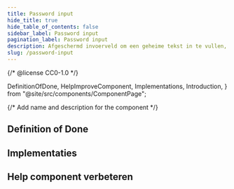 ```yaml
---
title: Password input
hide_title: true
hide_table_of_contents: false
sidebar_label: Password input
pagination_label: Password input
description: Afgeschermd invoerveld om een geheime tekst in te vullen, zoals een wachtwoord.
slug: /password-input
---
```


{/* @license CC0-1.0 */}

  DefinitionOfDone,
  HelpImproveComponent,
  Implementations,
  Introduction,
} from "@site/src/components/ComponentPage";

{/* Add name and description for the component */}


<Introduction component={component} headingLevel={1} description={description} />

## Definition of Done

<DefinitionOfDone component={component} headingLevel={3} />

## Implementaties

<Implementations component={component} headingLevel={3} />

## Help component verbeteren

<HelpImproveComponent component={component} headingLevel={3} />
